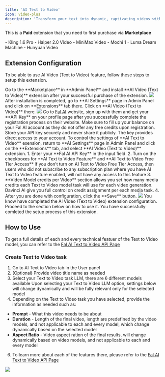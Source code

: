 ```yaml
---
title: 'AI Text to Video'
icon: video-plus
description: 'Transform your text into dynamic, captivating videos with our cutting-edge AI Text to Video extension, powered by the groundbreaking **Kling | Haiper | Luma | Mochi | MiniMax | Hunyuan** video models.'
---
```



<Warning>This is a **Paid** extension that you need to first purchase via **Marketplace**</Warning>

<Card title="Included Text to Video Models" >
- Kling 1.6 Pro
- Haiper 2.0 Video
- MiniMax Video
- Mochi 1
- Luma Dream Machine
- Hunyuan Video
</Card>


## Extension Configuration
To be able to use AI Video (Text to Video) feature, follow these steps to setup this extension.

<Steps>
  <Step title="Step 1">
    Go to the **Marketplace** in **Admin Panel** and install **AI Video (Text to Video)** extension after your successful purchase of the extension.     
    <img src="/images/extensions/video-text/video-1.png" />    
  </Step>
  <Step title="Step 2">
    After installation is completed, go to **AI Settings** page in Admin Panel and click on **Extensions** tab there. Click on **AI Video (Text to Video)** there. 
    <img src="/images/extensions/video-text/video-2.png" />
  </Step>
  <Step title="Step 3">
     Go to <a href="https://fal.ai/" target="_blank">Fal AI</a> website, sign up with them and get your **API Key** on your profile page after you successfully complete the registration process on their website.
     Make sure to fill up your balance on your Fal AI account as they do not offer any free credits upon registration. 
    <Note>Store your API key securely and never share it publicly. The key provides direct access to your account.</Note>
  </Step>
   <Step title="Step 4">
   To control the settings of **AI Text to Video** exension, return to **AI Settings** page in Admin Panel and click on the **Extensions** tab, and select **AI Video (Text to Video)** extension. 
    1. Enter your **Fal AI API Key** in the input field. 
    2. Turn on the checkboxes for **AI Text to Video Feature** and **AI Text to Video Free Tier Access** 
    <Note>If you don't turn on AI Text to Video Free Tier Access, then users who did not subscribe to any subscription plan where you have AI Text to Video feature enabled, will not have any access to this feature</Note>
    3. **Video Model credits per Video** section allows you set how many media credits each Text to Video model task will use for each video generation. Davinci AI give you full control on credit assignment per each media task.  
    4. After you are done with configuration, click the **Save** button.  
    <img src="/images/extensions/video-text/video-3.png" />
  </Step>
  <Step title="Step 5">
    You know have completed the AI Video (Text to Video) extension configuration. Proceed to the section below on how to use it. 
  </Step>
</Steps>

<Check>
You have successfully comleted the setup process of this extension.
</Check>

## How to Use
To get a full details of each and every technical featuer of the Text to Video model, you can refer to the  <a href="https://fal.ai/models?categories=text-to-video" target="_blank">Fal AI Text to Video API Page</a>

### Create Text to Video task

1. Go to AI Text to Video tab in the User panel 
2. (Optional) Provide video title name as needed
4. Select your Text to Video task LLM, there are 6 different models available
<Note>Upon selecting your Text to Video LLM option, settings below will change dynamically and will be fully relevant only for the selected model</Note>
5. Depending on the Text to Video task you have selected, provide the information as needed such as: 
- **Prompt** - What this video needs to be about
- **Duration** - Length of the final video, length are predefined by the video models, and not applicable to each and every model, which change dynamically based on the selected model
- **Aspect Ratio** - Video aspect ration of the final results, will change dynamically based on video models, and not applicable to each and every model 
6. To learn more about each of the features there, please refer to the <a href="https://fal.ai/models?categories=text-to-video" target="_blank">Fal AI Text to Video API Page</a>

<img src="/images/extensions/video-text/video-4.png" />


